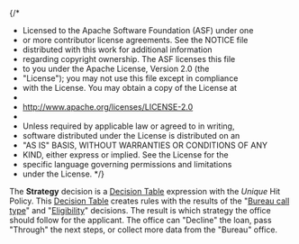 {/\*

- Licensed to the Apache Software Foundation (ASF) under one
- or more contributor license agreements. See the NOTICE file
- distributed with this work for additional information
- regarding copyright ownership. The ASF licenses this file
- to you under the Apache License, Version 2.0 (the
- "License"); you may not use this file except in compliance
- with the License. You may obtain a copy of the License at
-
- http://www.apache.org/licenses/LICENSE-2.0
-
- Unless required by applicable law or agreed to in writing,
- software distributed under the License is distributed on an
- "AS IS" BASIS, WITHOUT WARRANTIES OR CONDITIONS OF ANY
- KIND, either express or implied. See the License for the
- specific language governing permissions and limitations
- under the License.
  \*/}


<Meta title="Use cases/Loan Originations/Bureau Strategy Decision Service/Strategy" of={Strategy} />

The **Strategy** decision is a
[Decision Table](/docs/boxed-expressions-decision-table--overview) expression with the
_Unique_ Hit Policy. This [Decision Table](/docs/boxed-expressions-decision-table--overview)
creates rules with the results of the
"[Bureau call type](/docs/use-cases-loan-originations-bureau-strategy-decision-service-bureau-call-type--overview)"
and "[Eligibility](/docs/use-cases-loan-originations-bureau-strategy-decision-service-eligibility--overview)" decisions.
The result is which strategy the office should follow for the applicant. The office can "Decline" the loan, pass "Through"
the next steps, or collect more data from the "Bureau" office.

<Story of={Strategy.Expression} />

